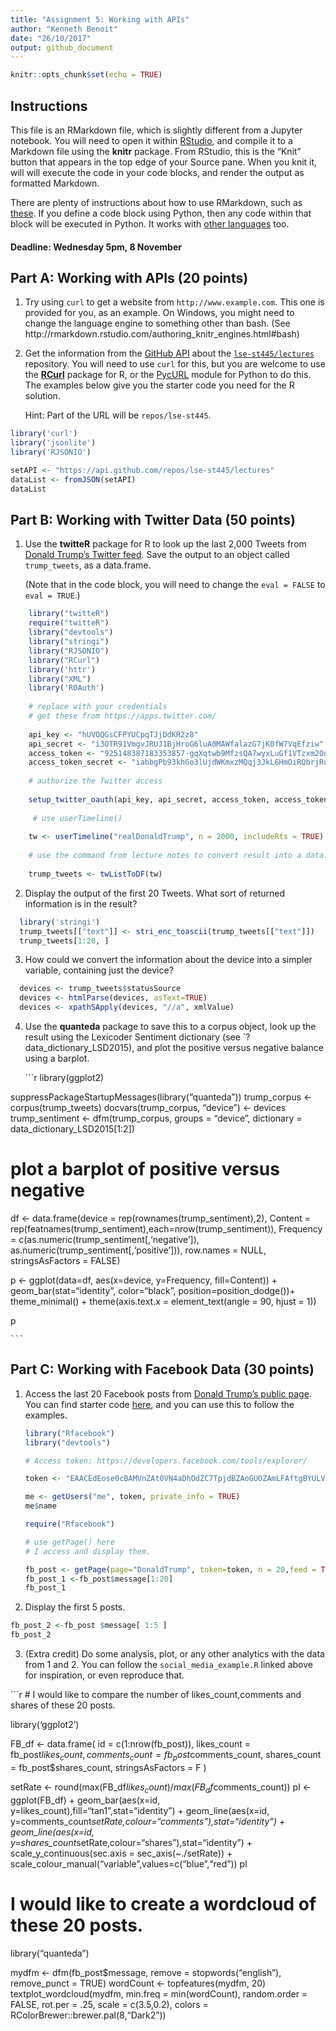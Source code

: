 ```yaml
---
title: "Assignment 5: Working with APIs"
author: "Kenneth Benoit"
date: "26/10/2017"
output: github_document
---
```


```r
knitr::opts_chunk$set(echo = TRUE)
```


## Instructions

This file is an RMarkdown file, which is slightly different from a Jupyter notebook.  You will need to open it within [RStudio](https://www.rstudio.com), and compile it to a Markdown file using the **knitr** package.  From RStudio, this is the "Knit" button that appears in the top edge of your Source pane.  When you knit it, will will execute the code in your code blocks, and render the output as formatted Markdown.  

There are plenty of instructions about how to use RMarkdown, such as [these](http://rmarkdown.rstudio.com/authoring_rcodechunks.html).  If you define a code block using Python, then any code within that block will be executed in Python.  It works with [other languages](http://rmarkdown.rstudio.com/authoring_knitr_engines.html) too.  

#### Deadline: Wednesday 5pm, 8 November

## Part A: Working with APIs (20 points)

1.  Try using `curl` to get a website from `http://www.example.com`.  This one is provided for you, as an example.  On Windows, you might need to change the language engine to something other than bash.  (See http://rmarkdown.rstudio.com/authoring_knitr_engines.html#bash)

<!-- ```{bash} -->
<!-- curl http://www.example.com -->
<!-- ``` -->

2.  Get the information from the [GitHub API](https://developer.github.com/v3/repos/#get) about the [`lse-st445/lectures`](https://github.com/lse-st445/lectures) repository.  You will need to use `curl` for this, but you are welcome to use the [**RCurl**](https://cran.r-project.org/web/packages/RCurl/index.html) package for R, or the [PycURL](http://pycurl.io/docs/latest/) module for Python to do this.  The examples below give you the starter code you need for the R solution.

    Hint: Part of the URL will be `repos/lse-st445`.
    
```r

library('curl')
library('jsonlite')
library('RJSONIO')

setAPI <- "https://api.github.com/repos/lse-st445/lectures"  
dataList <- fromJSON(setAPI)  
dataList

```
  
    
## Part B: Working with Twitter Data (50 points)

1.  Use the **twitteR** package for R to look up the last 2,000 Tweets from [Donald Trump's Twitter feed](https://twitter.com/realDonaldTrump).  Save the output to an object called `trump_tweets`, as a data.frame.

    (Note that in the code block, you will need to change the `eval = FALSE` to `eval = TRUE`.)

```r

    library("twitteR")
    require("twitteR")
    library("devtools")
    library("stringi")
    library("RJSONIO")
    library("RCurl")
    library('httr')
    library("XML")
    library('ROAuth')
    
    # replace with your credentials
    # get these from https://apps.twitter.com/
    
    api_key <- "hUVOQGsCFPYUCpqTJjDdKR2z8"
    api_secret <- "i3OTR91VmgvJRUJ1BjHroG6luA0MAWfalazG7jK0fW7VqEfziw"
    access_token <- "925148387183353857-gqXqtwb9MfzsQA7wyxLuGf1VTzxm2On"
    access_token_secret <- "iabbgPb93khGo3lUjdWKmxzMQqj3JkL6HmOiRQbrjRuZB"
    
    # authorize the Twitter access
    
    setup_twitter_oauth(api_key, api_secret, access_token, access_token_secret)
    
     # use userTimeline()
    
    tw <- userTimeline("realDonaldTrump", n = 2000, includeRts = TRUE)
    
    # use the command from lecture notes to convert result into a data.frame
    
    trump_tweets <- twListToDF(tw)

```

2.  Display the output of the first 20 Tweets.  What sort of returned information is in the result?

```r
  library('stringi')
  trump_tweets[["text"]] <- stri_enc_toascii(trump_tweets[["text"]]) 
  trump_tweets[1:20, ]
```

3.  How could we convert the information about the device into a simpler variable, containing just the device?
```r
  
  devices <- trump_tweets$statusSource
  devices <- htmlParse(devices, asText=TRUE)
  devices <- xpathSApply(devices, "//a", xmlValue)

```


4.  Use the **quanteda** package to save this to a corpus object, look up the result using the Lexicoder Sentiment dictionary (see `?data_dictionary_LSD2015), and plot the positive versus negative balance using a barplot.

    ```r
library(ggplot2)
    
suppressPackageStartupMessages(library("quanteda"))
trump_corpus <- corpus(trump_tweets)
docvars(trump_corpus, "device") <- devices
trump_sentiment <- dfm(trump_corpus, groups = "device", dictionary = data_dictionary_LSD2015[1:2])

# plot a barplot of positive versus negative

df <- data.frame(device = rep(rownames(trump_sentiment),2), 
                 Content = rep(featnames(trump_sentiment),each=nrow(trump_sentiment)),
                 Frequency = c(as.numeric(trump_sentiment[,'negative']),
                               as.numeric(trump_sentiment[,'positive'])), 
                 row.names = NULL, stringsAsFactors = FALSE)

p <- ggplot(data=df, aes(x=device, y=Frequency, fill=Content)) +
  geom_bar(stat="identity", color="black", position=position_dodge())+
  theme_minimal() + theme(axis.text.x = element_text(angle = 90, hjust = 1))

p

    ```



## Part C: Working with Facebook Data (30 points)

1.  Access the last 20 Facebook posts from [Donald Trump's public page](https://www.facebook.com/DonaldTrump/).  You can find starter code [here](https://github.com/kbenoit/ITAUR/blob/master/6_advanced/social_media_example.R), and you can use this to follow the examples.

    ```r
    
    library("Rfacebook")
    library("devtools")
    
    # Access token: https://developers.facebook.com/tools/explorer/
    
    token <- "EAACEdEose0cBAMVnZAt0VN4aDhOdZC7TpjdBZAoGUOZAmLFAftgBYULVk0F4vuYACQAZAZAyitBASlkVMlXM6j7LU5MdRo0b50fzpX5PgKZAZCtQPfvHg4wo3jKWhPCNipvoeYhZBSdQegBG0zRCWVf4S2a2ka5IWPwfwtyDHM8UuIzoHle3Falbg2lQ1PtsUzhsZD"
    
    me <- getUsers("me", token, private_info = TRUE)
    me$name
    
    require("Rfacebook")
    
    # use getPage() here
    # I access and display them. 
    
    fb_post <- getPage(page="DonaldTrump", token=token, n = 20,feed = TRUE)
    fb_post_1 <-fb_post$message[1:20]
    fb_post_1
    
    ```

2.  Display the first 5 posts.

```r
 
fb_post_2 <-fb_post $message[ 1:5 ]
fb_post_2
```

3.  (Extra credit)  Do some analysis, plot, or any other analytics with the data from 1 and 2.  You can follow the `social_media_example.R` linked above for inspiration, or even reproduce that.

```r
  
  
  # I would like to compare the number of likes_count,comments and shares of these 20 posts.

  library('ggplot2')

  FB_df <- data.frame(
  id = c(1:nrow(fb_post)),
  likes_count = fb_post$likes_count,
  comments_count = fb_post$comments_count,
  shares_count = fb_post$shares_count,
  stringsAsFactors = F
  )

setRate <- round(max(FB_df$likes_count)/max(FB_df$comments_count))
pl <- ggplot(FB_df) + 
      geom_bar(aes(x=id, y=likes_count),fill="tan1",stat="identity") +
      geom_line(aes(x=id, y=comments_count*setRate,colour="comments"),stat="identity") + 
      geom_line(aes(x=id, y=shares_count*setRate,colour="shares"),stat="identity") + 
      scale_y_continuous(sec.axis = sec_axis(~./setRate)) + 
      scale_colour_manual("variable",values=c("blue","red"))
pl  


# I would like to create a wordcloud of these 20 posts.

library("quanteda")

mydfm <- dfm(fb_post$message, remove = stopwords("english"), remove_punct = TRUE)
wordCount <- topfeatures(mydfm, 20)
textplot_wordcloud(mydfm, min.freq = min(wordCount), random.order = FALSE,
                   rot.per = .25, scale = c(3.5,0.2),
                   colors = RColorBrewer::brewer.pal(8,"Dark2"))

